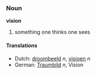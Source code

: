 ===Noun===
'''vision'''

# something one thinks one sees

====Translations====
*Dutch: [[droombeeld]] ''n'', [[visioen]] ''n''
*German: [[Traumbild]] ''n'', Vision